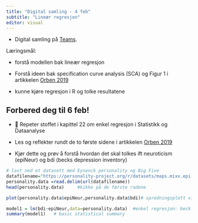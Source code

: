 ```yaml
---
title: "Digital samling - 4 feb"
subtitle: "Lineær regresjon"
editor: visual
---
```


::: callout-important
-   Digital samling på [Teams](https://teams.microsoft.com/l/meetup-join/19%3ameeting_MWRhZDU2NmMtNTYzYi00YWJmLTk0YjItNzI1MzQ3NWMyMDMz%40thread.v2/0?context=%7b%22Tid%22%3a%22f8a213d2-8f6c-400d-9e74-4e8b475316c6%22%2c%22Oid%22%3a%22a890ccff-de91-4c38-af4c-d63348992da3%22%7d "Link").
:::

Læringsmål:

-   forstå modellen bak lineær regresjon

-   Forstå ideen bak specification curve analysis (SCA) og Figur 1 i artikkelen [Orben 2019](https://doi.org/10.1038/s41562-018-0506-1 "The association between adolescent well-being and digital technology use")

-   kunne kjøre regresjon i R og tolke resultatene

## Forbered deg til 6 feb!

-   📖 Repeter stoffet i kapittel 22 om enkel regresjon i Statistikk og Dataanalyse

-   Les og reflekter rundt de to første sidene i artikkelen [Orben 2019](https://doi.org/10.1038/s41562-018-0506-1 "The association between adolescent well-being and digital technology use")

-   Kjør dette og prøv å forstå hvordan det skal tolkes ift neuroticism (epiNeur) og bdi (becks depression inventory)

```r
# last ned et datasett med Eysenck personality og Big Five 
datafilename="https://personality-project.org/r/datasets/maps.mixx.epi.bfi.data"  
personality.data =read.delim(url(datafilename))
head(personality.data)     #kikke på de første radene

plot(personality.data$epiNeur,personality.data$bdi)# spredningsplott viser korrelasjon.. 

model1 = lm(bdi~epiNeur,data=personality.data)  #enkel regresjon: beck depression forklares av neuroticism (1 av big five)
summary(model1)   # basic statistical summary
```
